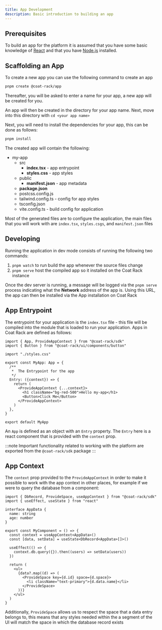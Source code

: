 ```yaml
---
title: App Development
description: Basic introduction to building an app
---
```



## Prerequisites

To build an app for the platform it is assumed that you have some basic knowledge of [React](https://react.dev/) and that you have [Node.js](https://nodejs.org/en) installed.

## Scaffolding an App

To create a new app you can use the following command to create an app

```sh title="generate app"
pnpm create @coat-rack/app
```
Thereafter, you will be asked to enter a name for your app, a new app will be created for you.

An app will then be created in the directory for your app name. Next, move into this directory with `cd <your app name>`

Next, you will need to install the dependencies for your app, this can be done as follows:

```sh title="install dependencies"
pnpm install
```

The created app will contain the following:

<FileTree>

- my-app
  - src
    - **index.tsx** - app entrypoint
    - **styles.css** - app styles
  - public
    - **manifest.json** - app metadata
  - **package.json**
  - postcss.config.js
  - tailwind.config.ts - config for app styles
  - tsconfig.json
  - vite.config.ts - build config for application

</FileTree>

Most of the generated files are to configure the application, the main files that you will work with are `index.tsx`, `styles.csgs`, and `manifest.json` files

## Developing

Running the application in dev mode consists of running the following two commands:

1. `pnpm watch` to run build the app whenever the source files change
2. `pnpm serve` host the compiled app so it installed on the Coat Rack instance

Once the dev server is running, a message will be logged via the `pnpm serve` process indicating what the **Network** address of the app is. Using this URL, the app can then be installed via the App installation on Coat Rack

## App Entrypoint

The entrypoint for your application is the `index.tsx` file - this file will be compiled into the module that is loaded to run your application. Apps in Coat Rack are defined as follows:

```tsx title="src/index.tsx"
import { App, ProvideAppContext } from "@coat-rack/sdk"
import { Button } from "@coat-rack/ui/components/button"

import "./styles.css"  

export const MyApp: App = {
  /**
   *  The Entrypoint for the app
   */
  Entry: ({context}) => {
    return (
      <ProvideAppContext {...context}>
        <h1 className="bg-red-500">Hello my-app</h1>
        <Button>Click Me</Button>
      </ProvideAppContext>
    )
  },
}

export default MyApp 
```

An `App` is defined as an object with an `Entry` property. The `Entry` here is a react component that is provided with the `context` prop.

:::note
Important functionality related to working with the platform are exported from the `@coat-rack/sdk` package
:::

## App Context

The `context` prop provided to the `ProvideAppContext` in order to make it possible to work with the app context in other places, for example if we were to query the database from a component:

```tsx title="src/example-component.tsx"
import { DbRecord, ProvideSpace, useAppContext } from "@coat-rack/sdk"
import { useEffect, useState } from "react"

interface AppData {
  name: string
  age: number
}

export const MyComponent = () => {
  const context = useAppContext<AppData>()
  const [data, setData] = useState<DbRecord<AppData>[]>()

  useEffect(() => {
    context.db.query({}).then((users) => setData(users))
  })

  return (
    <ul>
      {data?.map((d) => (
        <ProvideSpace key={d.id} space={d.space}>
          <li className="text-primary">{d.data.name}</li>
        </ProvideSpace>
      ))}
    </ul>
  )
}
```

Additionally, `ProvideSpace` allows us to respect the space that a data entry belongs to, this means that any styles needed within the a segment of the UI will match the space in which the database record exists
